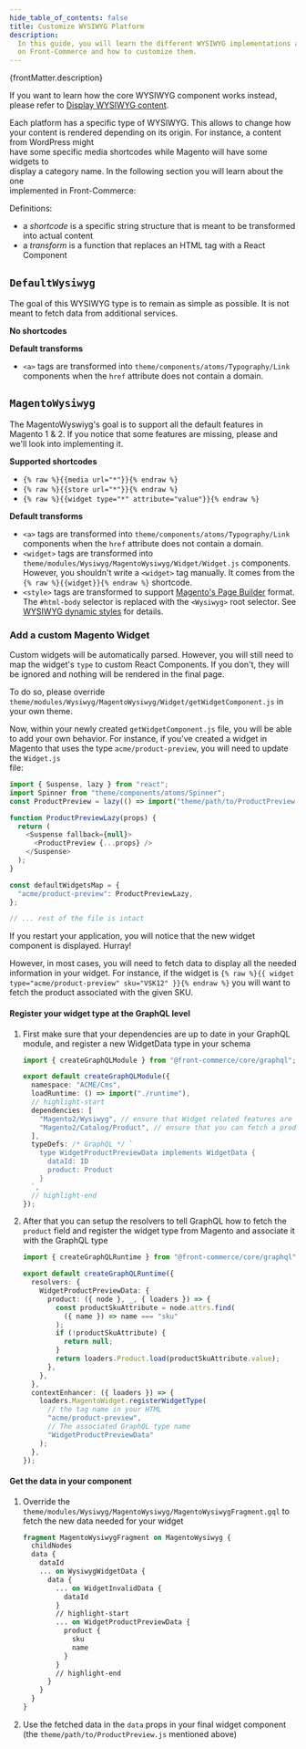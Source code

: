 ```yaml
---
hide_table_of_contents: false
title: Customize WYSIWYG Platform
description:
  In this guide, you will learn the different WYSIWYG implementations available
  on Front-Commerce and how to customize them.
---
```


<SinceVersion tag="3.4" />

<p>{frontMatter.description}</p>

If you want to learn how the core WYSIWYG component works instead, please refer
to [Display WYSIWYG content](/docs/3.x/guides/display-wysiwyg-content).

Each platform has a specific type of WYSIWYG. This allows to change how your
content is rendered depending on its origin. For instance, a content from
WordPress might  
have some specific media shortcodes while Magento will have some widgets to  
display a category name. In the following section you will learn about the one  
implemented in Front-Commerce:

<div className="pl-4">
  <TOCInline toc={toc} maxHeadingLevel={4} />
</div>

Definitions:

- a _shortcode_ is a specific string structure that is meant to be transformed
  into actual content
- a _transform_ is a function that replaces an HTML tag with a React Component

## `DefaultWysiwyg`

The goal of this WYSIWYG type is to remain as simple as possible. It is not
meant to fetch data from additional services.

**No shortcodes**

**Default transforms**

- `<a>` tags are transformed into `theme/components/atoms/Typography/Link`
  components when the `href` attribute does not contain a domain.

## `MagentoWysiwyg`

The MagentoWyswiyg's goal is to support all the default features in Magento 1
& 2. If you notice that some features are missing, please <ContactLink /> and
we'll look into implementing it.

**Supported shortcodes**

- `{% raw %}{{media url="*"}}{% endraw %}`
- `{% raw %}{{store url="*"}}{% endraw %}`
- `{% raw %}{{widget type="*" attribute="value"}}{% endraw %}`

**Default transforms**

- `<a>` tags are transformed into `theme/components/atoms/Typography/Link`
  components when the `href` attribute does not contain a domain.
- `<widget>` tags are transformed into
  `theme/modules/Wysiwyg/MagentoWysiwyg/Widget/Widget.js` components. However,
  you shouldn't write a `<widget>` tag manually. It comes from the
  `{% raw %}{{widget}}{% endraw %}` shortcode.
- `<style>` tags are transformed to support
  [Magento's Page Builder](/docs/3.x/extensions/magento2/how-to/use-and-extend-the-page-builder)
  format. The `#html-body` selector is replaced with the `<Wysiwyg>` root
  selector. See
  [WYSIWYG dynamic styles](/docs/3.x/guides/display-wysiwyg-content#dynamic-styles)
  for details.

### Add a custom Magento Widget

Custom widgets will be automatically parsed. However, you will still need to map
the widget's `type` to custom React Components. If you don't, they will be
ignored and nothing will be rendered in the final page.

To do so, please override
`theme/modules/Wysiwyg/MagentoWysiwyg/Widget/getWidgetComponent.js` in your own
theme.

Now, within your newly created `getWidgetComponent.js` file, you will be able to
add your own behavior. For instance, if you've created a widget in Magento that
uses the type `acme/product-preview`, you will need to update the `Widget.js`  
file:

```js title="theme/modules/Wysiwyg/MagentoWysiwyg/Widget/getWidgetComponent.js"
import { Suspense, lazy } from "react";
import Spinner from "theme/components/atoms/Spinner";
const ProductPreview = lazy(() => import("theme/path/to/ProductPreview.js"));

function ProductPreviewLazy(props) {
  return (
    <Suspense fallback={null}>
      <ProductPreview {...props} />
    </Suspense>
  );
}

const defaultWidgetsMap = {
  "acme/product-preview": ProductPreviewLazy,
};

// ... rest of the file is intact
```

If you restart your application, you will notice that the new widget component
is displayed. Hurray!

However, in most cases, you will need to fetch data to display all the needed
information in your widget. For instance, if the widget is
`{% raw %}{{ widget type="acme/product-preview" sku="VSK12" }}{% endraw %}` you
will want to fetch the product associated with the given SKU.

#### Register your widget type at the GraphQL level

1.  First make sure that your dependencies are up to date in your GraphQL
    module, and register a new WidgetData type in your schema

    ```ts title="extensions/acme-extension/modules/wysiwyg/index.ts"
    import { createGraphQLModule } from "@front-commerce/core/graphql";

    export default createGraphQLModule({
      namespace: "ACME/Cms",
      loadRuntime: () => import("./runtime"),
      // highlight-start
      dependencies: [
        "Magento2/Wysiwyg", // ensure that Widget related features are available
        "Magento2/Catalog/Product", // ensure that you can fetch a product in your Wysiwyg data
      ],
      typeDefs: /* GraphQL */ `
        type WidgetProductPreviewData implements WidgetData {
          dataId: ID
          product: Product
        }
      `,
      // highlight-end
    });
    ```

1.  After that you can setup the resolvers to tell GraphQL how to fetch the
    `product` field and register the widget type from Magento and associate it
    with the GraphQL type

    ```ts title="extensions/acme-extension/modules/wysiwyg/runtime.ts"
    import { createGraphQLRuntime } from "@front-commerce/core/graphql";

    export default createGraphQLRuntime({
      resolvers: {
        WidgetProductPreviewData: {
          product: ({ node }, _, { loaders }) => {
            const productSkuAttribute = node.attrs.find(
              ({ name }) => name === "sku"
            );
            if (!productSkuAttribute) {
              return null;
            }
            return loaders.Product.load(productSkuAttribute.value);
          },
        },
      },
      contextEnhancer: ({ loaders }) => {
        loaders.MagentoWidget.registerWidgetType(
          // the tag name in your HTML
          "acme/product-preview",
          // The associated GraphQL type name
          "WidgetProductPreviewData"
        );
      },
    });
    ```

#### Get the data in your component

1.  Override the
    `theme/modules/Wysiwyg/MagentoWysiwyg/MagentoWysiwygFragment.gql` to fetch
    the new data needed for your widget
    ```graphql title="theme/modules/Wysiwyg/MagentoWysiwyg/MagentoWysiwygFragment.gql"
    fragment MagentoWysiwygFragment on MagentoWysiwyg {
      childNodes
      data {
        dataId
        ... on WysiwygWidgetData {
          data {
            ... on WidgetInvalidData {
              dataId
            }
            // highlight-start
            ... on WidgetProductPreviewData {
              product {
                sku
                name
              }
            }
            // highlight-end
          }
        }
      }
    }
    ```
1.  Use the fetched data in the `data` props in your final widget component (the
    `theme/path/to/ProductPreview.js` mentioned above)
